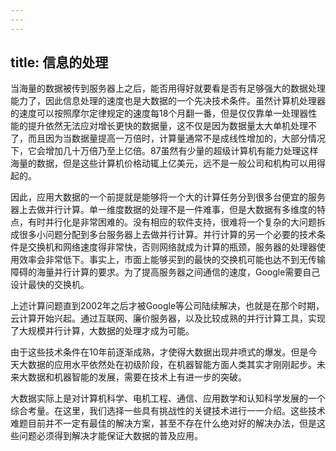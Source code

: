 ```yaml
---
---
---
```

title: 信息的处理
---




当海量的数据被传到服务器上之后，能否用得好就要看是否有足够强大的数据处理能力了，因此信息处理的速度也是大数据的一个先决技术条件。虽然计算机处理器的速度可以按照摩尔定律规定的速度每18个月翻一番，但是仅仅靠单一处理器性能的提升依然无法应对增长更快的数据量，这不仅是因为数据量太大单机处理不了，而且因为当数据量提高一万倍时，计算量通常不是成线性增加的，大部分情况下，它会增加几十万倍乃至上亿倍。87虽然有少量的超级计算机有能力处理这样海量的数据，但是这些计算机价格动辄上亿美元，远不是一般公司和机构可以用得起的。

因此，应用大数据的一个前提就是能够将一个大的计算任务分到很多台便宜的服务器上去做并行计算。单一维度数据的处理不是一件难事，但是大数据有多维度的特点，有时并行化是非常困难的。没有相应的软件支持，很难将一个复杂的大问题拆成很多小问题分配到多台服务器上去做并行计算。并行计算的另一个必要的技术条件是交换机和网络速度得非常快，否则网络就成为计算的瓶颈，服务器的处理器使用效率会非常低下。事实上，市面上能够买到的最快的交换机可能也达不到无传输障碍的海量并行计算的要求。为了提高服务器之间通信的速度，Google需要自己设计最快的交换机。

上述计算问题直到2002年之后才被Google等公司陆续解决，也就是在那个时期，云计算开始兴起。通过互联网、廉价服务器，以及比较成熟的并行计算工具，实现了大规模并行计算，大数据的处理才成为可能。

由于这些技术条件在10年前逐渐成熟，才使得大数据出现井喷式的爆发。但是今天大数据的应用水平依然处在初级阶段，在机器智能方面人类其实才刚刚起步。未来大数据和机器智能的发展，需要在技术上有进一步的突破。

大数据实际上是对计算机科学、电机工程、通信、应用数学和认知科学发展的一个综合考量。在这里，我们选择一些具有挑战性的关键技术进行一一介绍。这些技术难题目前并不一定有最佳的解决方案，甚至不存在什么绝对好的解决办法，但是这些问题必须得到解决才能保证大数据的普及应用。
